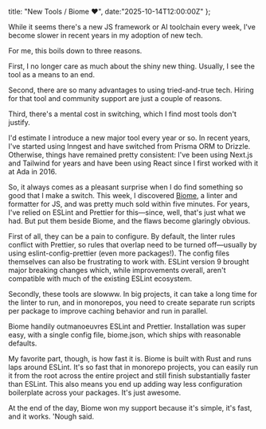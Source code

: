  title: "New Tools / Biome ❤️", 
  date:"2025-10-14T12:00:00Z"
};

While it seems there's a new JS framework or AI toolchain every week, I've
become slower in recent years in my adoption of new tech.

For me, this boils down to three reasons.

First, I no longer care as much about the shiny new thing. Usually, I see the
tool as a means to an end.

Second, there are so many advantages to using tried-and-true tech. Hiring for
that tool and community support are just a couple of reasons.

Third, there's a mental cost in switching, which I find most tools don't
justify.

I'd estimate I introduce a new major tool every year or so. In recent years,
I've started using Inngest and have switched from Prisma ORM to Drizzle.
Otherwise, things have remained pretty consistent: I've been using Next.js and
Tailwind for years and have been using React since I first worked with it at Ada
in 2016.

So, it always comes as a pleasant surprise when I do find something so good that
I make a switch. This week, I discovered [Biome](https://biomejs.dev/), a linter
and formatter for JS, and was pretty much sold within five minutes. For years,
I've relied on ESLint and Prettier for this—since, well, that's just what we
had. But put them beside Biome, and the flaws become glaringly obvious.

First of all, they can be a pain to configure. By default, the linter rules
conflict with Prettier, so rules that overlap need to be turned off—usually by
using eslint-config-prettier (even more packages!). The config files themselves
can also be frustrating to work with. ESLint version 9 brought major breaking
changes which, while improvements overall, aren't compatible with much of the
existing ESLint ecosystem.

Secondly, these tools are slowww. In big projects, it can take a long time for
the linter to run, and in monorepos, you need to create separate run scripts per
package to improve caching behavior and run in parallel.

Biome handily outmanoeuvres ESLint and Prettier. Installation was super easy,
with a single config file, biome.json, which ships with reasonable defaults.

My favorite part, though, is how fast it is. Biome is built with Rust and runs
laps around ESLint. It's so fast that in monorepo projects, you can easily run
it from the root across the entire project and still finish substantially faster
than ESLint. This also means you end up adding way less configuration
boilerplate across your packages. It's just awesome.

At the end of the day, Biome won my support because it's simple, it's fast, and
it works. 'Nough said.